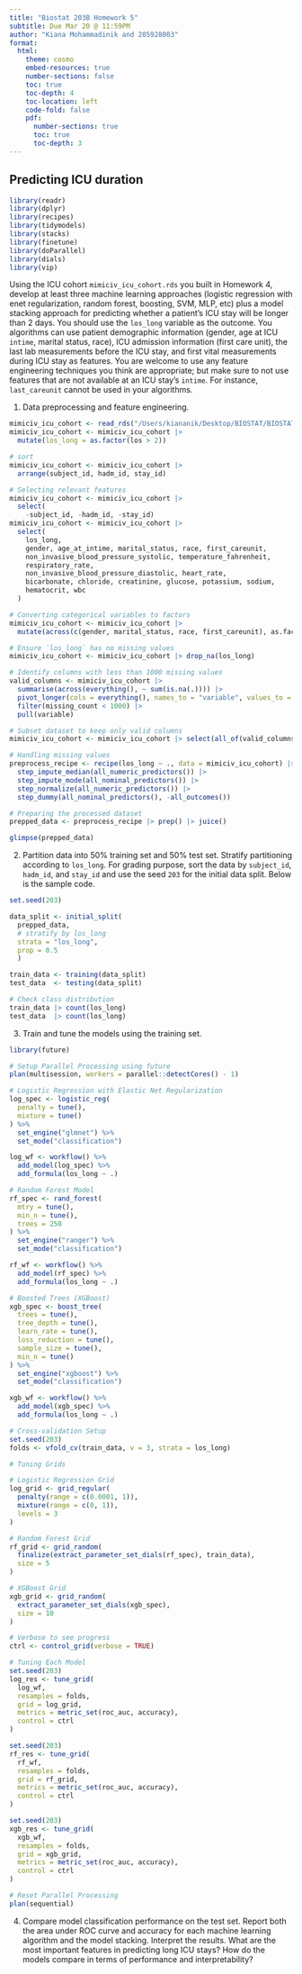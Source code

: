 ```yaml
---
title: "Biostat 203B Homework 5"
subtitle: Due Mar 20 @ 11:59PM
author: "Kiana Mohammadinik and 205928003"
format:
  html:
    theme: cosmo
    embed-resources: true
    number-sections: false
    toc: true
    toc-depth: 4
    toc-location: left
    code-fold: false
    pdf:
      number-sections: true
      toc: true
      toc-depth: 3
---
```


## Predicting ICU duration
```r
library(readr)
library(dplyr)
library(recipes)
library(tidymodels)
library(stacks)
library(finetune)  
library(doParallel)
library(dials) 
library(vip)
```

Using the ICU cohort `mimiciv_icu_cohort.rds` you built in Homework 4, develop at least three machine learning approaches (logistic regression with enet regularization, random forest, boosting, SVM, MLP, etc) plus a model stacking approach for predicting whether a patient's ICU stay will be longer than 2 days. You should use the `los_long` variable as the outcome. You algorithms can use patient demographic information (gender, age at ICU `intime`, marital status, race), ICU admission information (first care unit), the last lab measurements before the ICU stay, and first vital measurements during ICU stay as features. You are welcome to use any feature engineering techniques you think are appropriate; but make sure to not use features that are not available at an ICU stay's `intime`. For instance, `last_careunit` cannot be used in your algorithms. 

1. Data preprocessing and feature engineering.
```r
mimiciv_icu_cohort <- read_rds("/Users/kiananik/Desktop/BIOSTAT/BIOSTAT 203B/203B-hw/hw4/mimiciv_shiny/mimic_icu_cohort.rds")
mimiciv_icu_cohort <- mimiciv_icu_cohort |> 
  mutate(los_long = as.factor(los > 2))

# sort
mimiciv_icu_cohort <- mimiciv_icu_cohort |>
  arrange(subject_id, hadm_id, stay_id)

# Selecting relevant features
mimiciv_icu_cohort <- mimiciv_icu_cohort |> 
  select(
    -subject_id, -hadm_id, -stay_id)
mimiciv_icu_cohort <- mimiciv_icu_cohort |> 
  select(
    los_long, 
    gender, age_at_intime, marital_status, race, first_careunit,
    non_invasive_blood_pressure_systolic, temperature_fahrenheit,
    respiratory_rate, 
    non_invasive_blood_pressure_diastolic, heart_rate,
    bicarbonate, chloride, creatinine, glucose, potassium, sodium,
    hematocrit, wbc
  ) 

# Converting categorical variables to factors
mimiciv_icu_cohort <- mimiciv_icu_cohort |> 
  mutate(across(c(gender, marital_status, race, first_careunit), as.factor))

# Ensure `los_long` has no missing values
mimiciv_icu_cohort <- mimiciv_icu_cohort |> drop_na(los_long)

# Identify columns with less than 1000 missing values
valid_columns <- mimiciv_icu_cohort |> 
  summarise(across(everything(), ~ sum(is.na(.)))) |> 
  pivot_longer(cols = everything(), names_to = "variable", values_to = "missing_count") |> 
  filter(missing_count < 1000) |> 
  pull(variable)

# Subset dataset to keep only valid columns
mimiciv_icu_cohort <- mimiciv_icu_cohort |> select(all_of(valid_columns))

# Handling missing values
preprocess_recipe <- recipe(los_long ~ ., data = mimiciv_icu_cohort) |>
  step_impute_median(all_numeric_predictors()) |> 
  step_impute_mode(all_nominal_predictors()) |>   
  step_normalize(all_numeric_predictors()) |>   
  step_dummy(all_nominal_predictors(), -all_outcomes())

# Preparing the processed dataset
prepped_data <- preprocess_recipe |> prep() |> juice()

glimpse(prepped_data)
```


2. Partition data into 50% training set and 50% test set. Stratify partitioning according to `los_long`. For grading purpose, sort the data by `subject_id`, `hadm_id`, and `stay_id` and use the seed `203` for the initial data split. Below is the sample code.
```r
set.seed(203)

data_split <- initial_split(
  prepped_data, 
  # stratify by los_long
  strata = "los_long", 
  prop = 0.5
  )

train_data <- training(data_split)
test_data  <- testing(data_split)

# Check class distribution
train_data |> count(los_long)
test_data  |> count(los_long)
```

3. Train and tune the models using the training set.
```r
library(future)

# Setup Parallel Processing using future
plan(multisession, workers = parallel::detectCores() - 1)

# Logistic Regression with Elastic Net Regularization
log_spec <- logistic_reg(
  penalty = tune(),
  mixture = tune()
) %>%
  set_engine("glmnet") %>%
  set_mode("classification")

log_wf <- workflow() %>%
  add_model(log_spec) %>%
  add_formula(los_long ~ .)  

# Random Forest Model
rf_spec <- rand_forest(
  mtry = tune(),
  min_n = tune(),
  trees = 250
) %>%
  set_engine("ranger") %>%
  set_mode("classification")

rf_wf <- workflow() %>%
  add_model(rf_spec) %>%
  add_formula(los_long ~ .)  

# Boosted Trees (XGBoost)
xgb_spec <- boost_tree(
  trees = tune(),
  tree_depth = tune(),
  learn_rate = tune(),
  loss_reduction = tune(),
  sample_size = tune(),
  min_n = tune()
) %>%
  set_engine("xgboost") %>%
  set_mode("classification")

xgb_wf <- workflow() %>%
  add_model(xgb_spec) %>%
  add_formula(los_long ~ .) 

# Cross-validation Setup 
set.seed(203)
folds <- vfold_cv(train_data, v = 3, strata = los_long)  

# Tuning Grids 

# Logistic Regression Grid 
log_grid <- grid_regular(
  penalty(range = c(0.0001, 1)),
  mixture(range = c(0, 1)),
  levels = 3 
)

# Random Forest Grid
rf_grid <- grid_random(
  finalize(extract_parameter_set_dials(rf_spec), train_data), 
  size = 5  
)

# XGBoost Grid
xgb_grid <- grid_random(
  extract_parameter_set_dials(xgb_spec),  
  size = 10  
)

# Verbose to see progress
ctrl <- control_grid(verbose = TRUE)

# Tuning Each Model 
set.seed(203)
log_res <- tune_grid(
  log_wf,
  resamples = folds,
  grid = log_grid,
  metrics = metric_set(roc_auc, accuracy),
  control = ctrl
)

set.seed(203)
rf_res <- tune_grid(
  rf_wf,
  resamples = folds,
  grid = rf_grid,
  metrics = metric_set(roc_auc, accuracy),
  control = ctrl
)

set.seed(203)
xgb_res <- tune_grid(
  xgb_wf,
  resamples = folds,
  grid = xgb_grid,
  metrics = metric_set(roc_auc, accuracy),
  control = ctrl
)

# Reset Parallel Processing
plan(sequential) 

```


4. Compare model classification performance on the test set. Report both the area under ROC curve and accuracy for each machine learning algorithm and the model stacking. Interpret the results. What are the most important features in predicting long ICU stays? How do the models compare in terms of performance and interpretability?

```r

```

